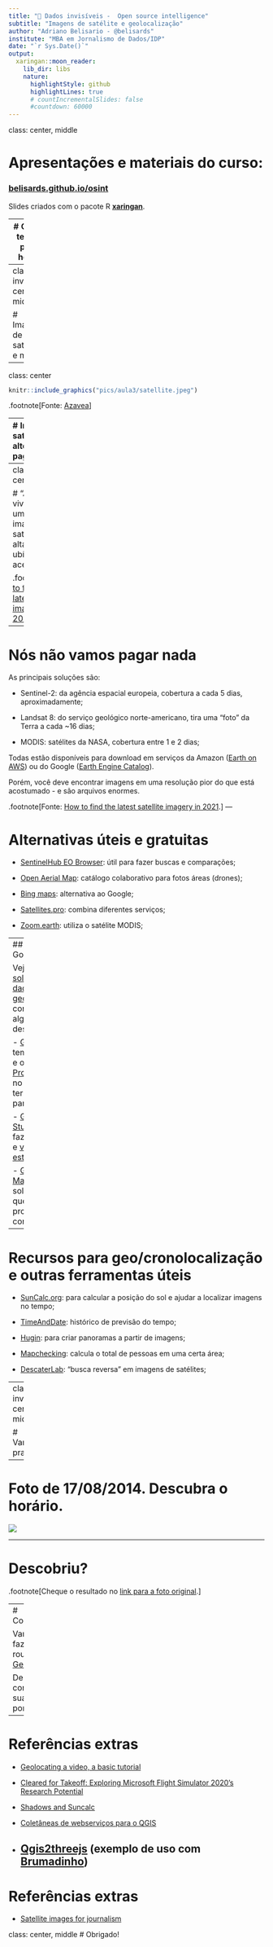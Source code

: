 ```yaml
---
title: "🔎 Dados invisíveis -  Open source intelligence"
subtitle: "Imagens de satélite e geolocalização"
author: "Adriano Belisario - @belisards"
institute: "MBA em Jornalismo de Dados/IDP"
date: "`r Sys.Date()`"
output:
  xaringan::moon_reader:
    lib_dir: libs
    nature:
      highlightStyle: github
      highlightLines: true
      # countIncrementalSlides: false
      #countdown: 60000
---
```

class: center, middle

# Apresentações e materiais do curso:

### [belisards.github.io/osint](https://belisards.github.io/osint/)

Slides criados com o pacote R [**xaringan**](https://github.com/yihui/xaringan).

---
# O que temos para hoje?

- Imagens de satélites: alternativas pagas e gratuitas;

- Acessando mapas online e outras ferramentas geo;

- Recursos e práticas para geolocalizar fotos e vídeos;
 
---
class: inverse, center, middle

# Imagens de satélite e mapas

---
class: center
```r
knitr::include_graphics("pics/aula3/satellite.jpeg")
```

.footnote[Fonte: [Azavea](http://www.azavea.com/wp-content/uploads/2021/03/azavea_satellite_imagery_decision_tree_2021.pdf)
]

---
# Imagens de satélites: alternativas pagas

Atualmente, a maior resolução de imagens de satélites disponíveis comercialmente varia entre 30 e 50 centímetros GSD (ground sampling distance , ou seja, a distância real entre o centro de dois pixels).

As principais fornecedoras comerciais são:

- [Maxar](https://www.maxar.com): a maior e mais antiga fornecedora de imagens de satélites dos EUA. Espere preços na ordem de milhares de dólares e imagens com resoluções de até 30cm;

- [Airbus](https://www.intelligence-airbusds.com): baseada na França, tem arquivos até dos anos 1980 e também está na ordem dos milhares de dólares;

- [Planet](https://planet.com): a maior parte das imagens conta com uma resolução menor que as anteriores, porém é mais barato. Imagens de arquivos podem sair por "apenas" centenas de dólares.

.footnote[Fonte: [How to find the latest satellite imagery in 2021](https://www.azavea.com/reports/how-to-find-the-latest-satellite-imagery-in-2021/).
]

---
class: inverse, center, middle

# "Ainda não vivemos em uma era de imagens de satélite de alta resolução ubíquas e acessíveis"

.footnote[[How to find the latest satellite imagery in 2021](https://www.azavea.com/reports/how-to-find-the-latest-satellite-imagery-in-2021/).
]


---
# Nós não vamos pagar nada

As principais soluções são:

- Sentinel-2: da agência espacial europeia, cobertura a cada 5 dias, aproximadamente;

- Landsat 8: do serviço geológico norte-americano, tira uma "foto" da Terra a cada ~16 dias;

- MODIS: satélites da NASA, cobertura entre 1 e 2 dias;

Todas estão disponíveis para download em serviços da Amazon ([Earth on AWS](https://aws.amazon.com/pt/earth/)) ou do Google ([Earth Engine Catalog](https://developers.google.com/earth-engine/datasets/catalog/)).

Porém, você deve encontrar imagens em uma resolução pior do que está acostumado - e são arquivos enormes.

.footnote[Fonte: [How to find the latest satellite imagery in 2021](https://www.azavea.com/reports/how-to-find-the-latest-satellite-imagery-in-2021/).
]
---

# Alternativas úteis e gratuitas

- [SentinelHub EO Browser](https://apps.sentinel-hub.com/eo-browser/): útil para fazer buscas e comparações;

- [Open Aerial Map](https://map.openaerialmap.org): catálogo colaborativo para fotos áreas (drones);

- [Bing maps](https://www.bing.com/maps/?cc=br): alternativa ao Google;

- [Satellites.pro](https://satellites.pro): combina diferentes serviços;

- [Zoom.earth](https://zoom.earth/): utiliza o satélite MODIS;



---
## Soluções do Google

Veja [todas as soluções para dados geográficos](https://www.google.com/intl/pt-BR_br/earth/outreach/tools/) ou confira aqui alguns destaques:

- [Google Earth](https://earth.google.com/): tem a versão web e o [Google Earth Pro](https://www.google.com.br/earth/download/gep/agree.html) para instalar no computador e ter mais recursos para análises;

- [Google Earth Studio](https://www.google.com/intl/pt-BR/earth/studio/): permite fazer gravações e [vídeos como este](https://drive.google.com/file/d/1s8OV7_q89L1iCsrV7vdH2u6kWNTVHSPU/view?usp=sharing);

- [Google Maps/StreetView](https://maps.google.com): soluções web que você provavelmente já conhece;

---

# Recursos para geo/cronolocalização e outras ferramentas úteis

- [SunCalc.org](https://www.suncalc.org): para calcular a posição do sol e ajudar a localizar imagens no tempo;

- [TimeAndDate](https://www.timeanddate.com): histórico de previsão do tempo;

- [Hugin](http://hugin.sourceforge.net/): para criar panoramas a partir de imagens;

- [Mapchecking](https://www.mapchecking.com/): calcula o total de pessoas em uma certa área;

- [DescaterLab](https://search.descarteslabs.com): "busca reversa" em imagens de satélites;

---
class: inverse, center, middle

# Vamos praticar!

---


# Foto de 17/08/2014. Descubra o horário.

![](pics/aula3/brasilia.png)

---

# Descobriu?

.footnote[Cheque o resultado no [link para a foto original](https://www.flickr.com/photos/fcmont/14783157308).
]

---
# Competição 

Vamos fazer um round no [Geoguessr](https://www.geoguessr.com/).

Depois, compartilhe sua pontuação!

---

# Referências extras

- [Geolocating a video, a basic tutorial](https://www.osinteditor.com/resources/guides/geolocating-a-video-a-basic-tutorial/)

- [Cleared for Takeoff: Exploring Microsoft Flight Simulator 2020's Research Potential](https://www.bellingcat.com/resources/case-studies/2020/08/24/cleared-for-takeoff-exploring-microsoft-flight-simulator-2020s-research-potential/)

- [Shadows and Suncalc](https://medium.com/quiztime/lining-up-shadows-2351ae106cec)

- [Coletâneas de webserviços para o QGIS](https://github.com/belisards/qgis_resources)

- [Qgis2threejs](https://github.com/minorua/Qgis2threejs) (exemplo de uso com [Brumadinho](https://smaprs.github.io/BrumadinhoDam/))
---

# Referências extras

- [Satellite images for journalism](https://news.climate.columbia.edu/2021/03/31/find-satellite-images-journalism/)

class: center, middle
# Obrigado!
